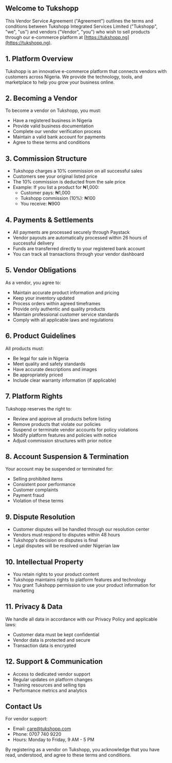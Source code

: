 
<PageLayout title="Vendor Terms & Conditions" 
caption="Last updated September 19, 2024">

## Welcome to Tukshopp

This Vendor Service Agreement ("Agreement") outlines the terms and conditions between Tukshopp Integrated Services Limited ("Tukshopp", "we", "us") and vendors ("Vendor", "you") who wish to sell products through our e-commerce platform at [https://tukshopp.ng](https://tukshopp.ng).

## 1. Platform Overview

Tukshopp is an innovative e-commerce platform that connects vendors with customers across Nigeria. We provide the technology, tools, and marketplace to help you grow your business online.

## 2. Becoming a Vendor

To become a vendor on Tukshopp, you must:
- Have a registered business in Nigeria
- Provide valid business documentation
- Complete our vendor verification process
- Maintain a valid bank account for payments
- Agree to these terms and conditions

## 3. Commission Structure

- Tukshopp charges a 10% commission on all successful sales
- Customers see your original listed price
- The 10% commission is deducted from the sale price
- Example: If you list a product for ₦1,000:
  - Customer pays: ₦1,000
  - Tukshopp commission (10%): ₦100
  - You receive: ₦900

## 4. Payments & Settlements

- All payments are processed securely through Paystack
- Vendor payouts are automatically processed within 26 hours of successful delivery
- Funds are transferred directly to your registered bank account
- You can track all transactions through your vendor dashboard

## 5. Vendor Obligations

As a vendor, you agree to:
- Maintain accurate product information and pricing
- Keep your inventory updated
- Process orders within agreed timeframes
- Provide only authentic and quality products
- Maintain professional customer service standards
- Comply with all applicable laws and regulations

## 6. Product Guidelines

All products must:
- Be legal for sale in Nigeria
- Meet quality and safety standards
- Have accurate descriptions and images
- Be appropriately priced
- Include clear warranty information (if applicable)

## 7. Platform Rights

Tukshopp reserves the right to:
- Review and approve all products before listing
- Remove products that violate our policies
- Suspend or terminate vendor accounts for policy violations
- Modify platform features and policies with notice
- Adjust commission structures with prior notice

## 8. Account Suspension & Termination

Your account may be suspended or terminated for:
- Selling prohibited items
- Consistent poor performance
- Customer complaints
- Payment fraud
- Violation of these terms

## 9. Dispute Resolution

- Customer disputes will be handled through our resolution center
- Vendors must respond to disputes within 48 hours
- Tukshopp's decision on disputes is final
- Legal disputes will be resolved under Nigerian law

## 10. Intellectual Property

- You retain rights to your product content
- Tukshopp maintains rights to platform features and technology
- You grant Tukshopp permission to use your product information for marketing

## 11. Privacy & Data

We handle all data in accordance with our Privacy Policy and applicable laws:
- Customer data must be kept confidential
- Vendor data is protected and secure
- Transaction data is encrypted

## 12. Support & Communication

- Access to dedicated vendor support
- Regular updates on platform changes
- Training resources and selling tips
- Performance metrics and analytics

## Contact Us

For vendor support:
- Email: care@tukshopp.com
- Phone: 0707 740 9220
- Hours: Monday to Friday, 9 AM - 5 PM

By registering as a vendor on Tukshopp, you acknowledge that you have read, understood, and agree to these terms and conditions.

</PageLayout>
